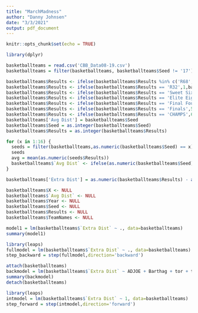```yaml
---
title: "MarchMadness"
author: "Danny Johnsen"
date: "3/3/2021"
output: pdf_document
---
```


```r
knitr::opts_chunk$set(echo = TRUE)
```

```r
library(dplyr)

basketballteams = read.csv('CBB_Data08-19.csv')
basketballteams = filter(basketballteams, basketballteams$Seed != '17')

basketballteams$Results <- ifelse(basketballteams$Results %in% c('R68','R64'),0,basketballteams$Results)
basketballteams$Results <- ifelse(basketballteams$Results == 'R32',1,basketballteams$Results)
basketballteams$Results <- ifelse(basketballteams$Results == 'Sweet Sixteen',2,basketballteams$Results)
basketballteams$Results <- ifelse(basketballteams$Results == 'Elite Eight',3,basketballteams$Results)
basketballteams$Results <- ifelse(basketballteams$Results == 'Final Four',4,basketballteams$Results)
basketballteams$Results <- ifelse(basketballteams$Results == 'Finals',5,basketballteams$Results)
basketballteams$Results <- ifelse(basketballteams$Results == 'CHAMPS',6,basketballteams$Results)
basketballteams['Avg Dist'] = basketballteams$Seed
basketballteams$Seed = as.integer(basketballteams$Seed)
basketballteams$Results = as.integer(basketballteams$Results)

for (x in 1:16) {
  seeds = filter(basketballteams,as.numeric(basketballteams$Seed) == x)
  seeds
  avg = mean(as.numeric(seeds$Results))
  basketballteams$`Avg Dist` <- ifelse(as.numeric(basketballteams$Seed) == x,avg ,basketballteams$`Avg Dist`)
}

basketballteams['Extra Dist'] = as.numeric(basketballteams$Results) - as.numeric(basketballteams$`Avg Dist`)

basketballteams$X <- NULL
basketballteams$`Avg Dist` <- NULL
basketballteams$Year <- NULL
basketballteams$Seed <- NULL
basketballteams$Results <- NULL
basketballteams$TeamNames <- NULL
```


```r
model1 = lm(basketballteams$`Extra Dist` ~ ., data=basketballteams)
summary(model1)
```
```r
library(leaps)
fullmodel = lm(basketballteams$`Extra Dist` ~ ., data=basketballteams)
step_backward = step(fullmodel,direction='backward')

```
```r
attach(basketballteams)
backmodel = lm(basketballteams$`Extra Dist` ~ ADJOE + Barthag + tor + tord + orb + drb + ftr + ftrd + X2p. + X2pd. + X3p. + X3pd. + wab + AdjEM.KP + AdjO.KP + Luck.KP + AdjEM.SOS.KP)
summary(backmodel)
detach(basketballteams)
```

```r
library(leaps)
intmodel = lm(basketballteams$`Extra Dist` ~ 1, data=basketballteams)
step_forward = step(intmodel,direction='forward')

```